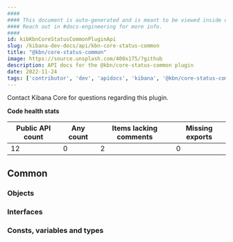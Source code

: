```yaml
---
####
#### This document is auto-generated and is meant to be viewed inside our experimental, new docs system.
#### Reach out in #docs-engineering for more info.
####
id: kibKbnCoreStatusCommonPluginApi
slug: /kibana-dev-docs/api/kbn-core-status-common
title: "@kbn/core-status-common"
image: https://source.unsplash.com/400x175/?github
description: API docs for the @kbn/core-status-common plugin
date: 2022-11-24
tags: ['contributor', 'dev', 'apidocs', 'kibana', '@kbn/core-status-common']
---
```




Contact Kibana Core for questions regarding this plugin.

**Code health stats**

| Public API count  | Any count | Items lacking comments | Missing exports |
|-------------------|-----------|------------------------|-----------------|
| 12 | 0 | 2 | 0 |

## Common

### Objects
<DocDefinitionList data={kbnCoreStatusCommonObj.common.objects}/>

### Interfaces
<DocDefinitionList data={kbnCoreStatusCommonObj.common.interfaces}/>

### Consts, variables and types
<DocDefinitionList data={kbnCoreStatusCommonObj.common.misc}/>

